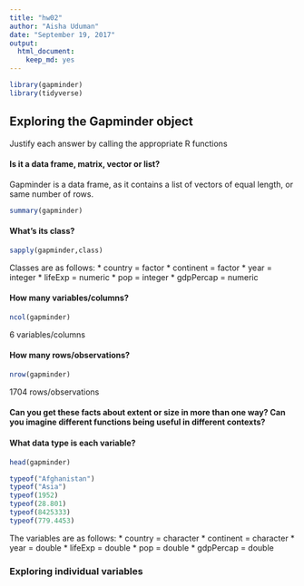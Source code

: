 ```yaml
---
title: "hw02"
author: "Aisha Uduman"
date: "September 19, 2017"
output: 
  html_document: 
    keep_md: yes
---
```


```r
library(gapminder)
library(tidyverse)
```

## Exploring the Gapminder object 
Justify each answer by calling the appropriate R functions 

#### Is it a data frame, matrix, vector or list? 

Gapminder is a data frame, as it contains a list of vectors of equal length, or same number of rows. 

```r
summary(gapminder)
```


#### What's its class?

```r
sapply(gapminder,class)
```

Classes are as follows:
* country = factor
* continent = factor 
* year = integer 
* lifeExp = numeric 
* pop = integer 
* gdpPercap = numeric


#### How many variables/columns?

```r
ncol(gapminder)
```

6 variables/columns 

#### How many rows/observations?

```r
nrow(gapminder)
```
1704 rows/observations

#### Can you get these facts about extent or size in more than one way? Can you imagine different functions being useful in different contexts? 


#### What data type is each variable? 

```r
head(gapminder)
```

```r
typeof("Afghanistan")
typeof("Asia")
typeof(1952)
typeof(28.801)
typeof(8425333)
typeof(779.4453)
```

The variables are as follows: 
* country = character
* continent = character 
* year = double
* lifeExp = double
* pop = double
* gdpPercap = double 

### Exploring individual variables 

